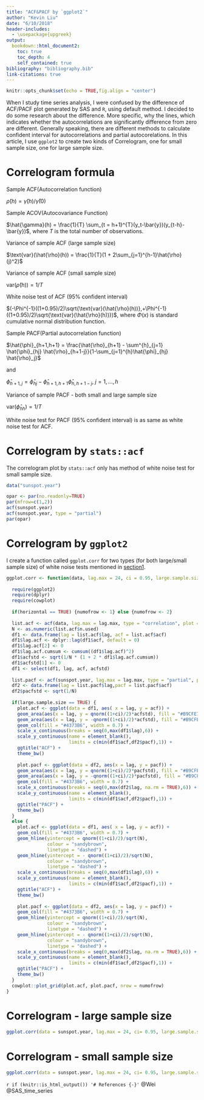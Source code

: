 ```yaml
---
title: "ACF&PACF by `ggplot2`"
author: "Kevin Liu"
date: "6/10/2018"
header-includes:
  - \usepackage{upgreek}
output: 
  bookdown::html_document2:
    toc: true
    toc_depth: 4
    self_contained: true
bibliography: "bibliography.bib"
link-citations: true
---
```


```r
knitr::opts_chunk$set(echo = TRUE,fig.align = "center")
```

When I study time series analysis, I were confused by the difference of ACF/PACF plot generated by SAS and `R`, using default method. I decided to do some research about the difference. More specific, why the lines, which indicates whether the autocorrelations are significantly difference from zero are different. Generally speaking, there are different methods to calculate confident interval for autocorrelations and partial autocorelations. In this article, I use `ggplot2` to create two kinds of Correlogram, one for small sample size, one for large sample size. 

# Correlogram formula

Sample ACF(Autocorrelation function)

$\hat{\rho}(h) = \hat{\gamma}(h)/\hat{\gamma}(0)$

Sample ACOV(Autocovariance Function)

$\hat{\gamma}(h) = \frac{1}{T} \sum_{t = h+1}^{T}(y_t-\bar{y})(y_{t-h}-\bar{y})$, where $T$ is the total number of observations. 

Variance of sample ACF (large sample size)

$\text{var}(\hat{\rho}(h)) = \frac{1}{T}(1 + 2\sum_{j=1}^{h-1}\hat{\rho}(j)^2)$

Variance of sample ACF (small sample size)

$\text{var}(\hat{\rho}(h)) = 1/T$

White noise test of ACF ($95\%$ confident interval)

$(-\Phi^{-1}((1+0.95)/2)\sqrt{\text{var}(\hat{\rho}(h))},+\Phi^{-1}((1+0.95)/2)\sqrt{\text{var}(\hat{\rho}(h))})$, where $\Phi(x)$ is standard cumulative normal distribution function.

Sample PACF(Partial autocorrelation function)

$\hat{\phi}_{h+1,h+1} = \frac{\hat{\rho}_{h+1} - \sum^{h}_{j=1} \hat{\phi}_{hj} \hat{\rho}_{h+1-j}}{1-\sum_{j=1}^{h}\hat{\phi}_{hj} \hat{\rho}_j}$

and

$\hat{\phi}_{h+1,j} = \hat{\phi}_{hj} - \hat{\phi}_{h+1,h+1} \hat{\phi}_{h,h+1-j} \text{, }j = 1,\dots,h$

Variance of sample PACF - both small and large sample size

$\text{var}(\hat{\phi}_{hh}) = 1/T$

White noise test for PACF ($95\%$ confident interval) is as same as white noise test for ACF.

# Correlogram by `stats::acf`

The correlogram plot by `stats::acf` only has method of white noise test for small sample size.

```r
data("sunspot.year")
```

```r
opar <- par(no.readonly=TRUE)
par(mfrow=c(1,2))
acf(sunspot.year)
acf(sunspot.year, type = "partial")
par(opar)
```

# Correlogram by `ggplot2`

I create a function called `ggplot.corr` for two types (for both large/small sample size) of white noise tests mentioned in [section1][Correlogram formula]. 

```r
ggplot.corr <- function(data, lag.max = 24, ci = 0.95, large.sample.size = TRUE, horizontal = TRUE,...) {
  
  require(ggplot2)
  require(dplyr)
  require(cowplot)
  
  if(horizontal == TRUE) {numofrow <- 1} else {numofrow <- 2}
  
  list.acf <- acf(data, lag.max = lag.max, type = "correlation", plot = FALSE)
  N <- as.numeric(list.acf$n.used)
  df1 <- data.frame(lag = list.acf$lag, acf = list.acf$acf)
  df1$lag.acf <- dplyr::lag(df1$acf, default = 0)
  df1$lag.acf[2] <- 0
  df1$lag.acf.cumsum <- cumsum((df1$lag.acf)^2)
  df1$acfstd <- sqrt(1/N * (1 + 2 * df1$lag.acf.cumsum))
  df1$acfstd[1] <- 0
  df1 <- select(df1, lag, acf, acfstd)
  
  list.pacf <- acf(sunspot.year, lag.max = lag.max, type = "partial", plot = FALSE)
  df2 <- data.frame(lag = list.pacf$lag,pacf = list.pacf$acf)
  df2$pacfstd <- sqrt(1/N)
  
  if(large.sample.size == TRUE) {
    plot.acf <- ggplot(data = df1, aes( x = lag, y = acf)) +
    geom_area(aes(x = lag, y = qnorm((1+ci)/2)*acfstd), fill = "#B9CFE7") +
    geom_area(aes(x = lag, y = -qnorm((1+ci)/2)*acfstd), fill = "#B9CFE7") +
    geom_col(fill = "#4373B6", width = 0.7) +
    scale_x_continuous(breaks = seq(0,max(df1$lag),6)) +
    scale_y_continuous(name = element_blank(), 
                       limits = c(min(df1$acf,df2$pacf),1)) +
    ggtitle("ACF") +
    theme_bw()
    
    plot.pacf <- ggplot(data = df2, aes(x = lag, y = pacf)) +
    geom_area(aes(x = lag, y = qnorm((1+ci)/2)*pacfstd), fill = "#B9CFE7") +
    geom_area(aes(x = lag, y = -qnorm((1+ci)/2)*pacfstd), fill = "#B9CFE7") +
    geom_col(fill = "#4373B6", width = 0.7) +
    scale_x_continuous(breaks = seq(0,max(df2$lag, na.rm = TRUE),6)) +
    scale_y_continuous(name = element_blank(),
                       limits = c(min(df1$acf,df2$pacf),1)) +
    ggtitle("PACF") +
    theme_bw()
  }
  else {
    plot.acf <- ggplot(data = df1, aes( x = lag, y = acf)) +
    geom_col(fill = "#4373B6", width = 0.7) +
    geom_hline(yintercept = qnorm((1+ci)/2)/sqrt(N), 
               colour = "sandybrown",
               linetype = "dashed") + 
    geom_hline(yintercept = - qnorm((1+ci)/2)/sqrt(N), 
               colour = "sandybrown",
               linetype = "dashed") + 
    scale_x_continuous(breaks = seq(0,max(df1$lag),6)) +
    scale_y_continuous(name = element_blank(), 
                       limits = c(min(df1$acf,df2$pacf),1)) +
    ggtitle("ACF") +
    theme_bw()
    
    plot.pacf <- ggplot(data = df2, aes(x = lag, y = pacf)) +
    geom_col(fill = "#4373B6", width = 0.7) +
    geom_hline(yintercept = qnorm((1+ci)/2)/sqrt(N), 
               colour = "sandybrown",
               linetype = "dashed") + 
    geom_hline(yintercept = - qnorm((1+ci)/2)/sqrt(N), 
               colour = "sandybrown",
               linetype = "dashed") + 
    scale_x_continuous(breaks = seq(0,max(df2$lag, na.rm = TRUE),6)) +
    scale_y_continuous(name = element_blank(),
                       limits = c(min(df1$acf,df2$pacf),1)) +
    ggtitle("PACF") +
    theme_bw()
  }
  cowplot::plot_grid(plot.acf, plot.pacf, nrow = numofrow)
}
```

# Correlogram - large sample size
```r
ggplot.corr(data = sunspot.year, lag.max = 24, ci= 0.95, large.sample.size = TRUE, horizontal = TRUE)
```

# Correlogram - small sample size
```r
ggplot.corr(data = sunspot.year, lag.max = 24, ci= 0.95, large.sample.size = FALSE, horizontal = TRUE)
```

`r if (knitr::is_html_output()) '# References {-}'`
@Wei
@SAS_time_series